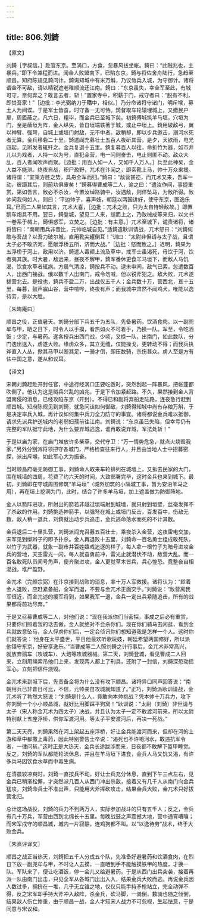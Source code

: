 ```yaml
---
---
---
```

title: 806.刘錡
---



【原文】

刘錡［字叔信。］赴官东京。至涡口，方食，忽暴风拔坐帐。錡曰：“此贼兆也，主暴兵。”即下令兼程而进。闻金人败盟南下，已陷东京，錡与将佐舍舟陆行，急趋至顺昌。知府陈规见錡问计。錡询知城中有米万斛，乃议敛兵入城，为守御计。诸将谓金不可敌，请以精锐遮老稚顺流还江南。錡曰：“东京虽失，幸全军至此，有城可守，奈何弃之？敢言去者，斩！”置家寺中，积薪于门，戒守者曰：“脱有不利，即焚吾家！”［边批：李光弼纳刀于鞲中，相似。］乃分命诸将守诸门，明斥堠，募土人为间谍。于是军士皆奋。时守备一无可恃。錡督取车轮辕埋城上，又撤民户扉，周匝蔽之。凡六日，粗毕，而金兵已至城下矣。初錡傅城筑羊马垣，穴垣为门，至是蔽垣为阵，金人纵矢，皆自垣端轶著于城，或止中垣上。錡用破敌弓，翼以神臂、强弩，自城上或垣门射敌，无不中者。敌稍却，即以步兵邀击，溺河水死者无算。金兵移砦二十里。錡遣阎充募壮士五百人夜斫其营。是夕，天欲雨，电光四起，见辫发者辄歼之。金兵复退十五里。錡复募百人以往，命折竹为器，如市井儿以为戏者，人持一以为号，直犯金营，电一闪则奋击，电止则匿不动。敌众大乱，百人者闻吹声而聚。［边批：用百人如一人，又如千人万人。］兵至此神矣，金人益不能测。终夜自战，积尸盈野，兀术在汴闻之，即索靴上马，帅十万众来援。诸将谓：“宜乘方胜之势，具舟全军而归。”錡曰：“敌营甚迩，而兀术又来，吾军一动，彼蹑其后，则前功俱废矣！”錡募得曹成等二人，谕之曰：“遣汝作间，事捷重赏，第如吾言，敌必不杀汝，今置汝绰路骑中，汝遇敌，则佯坠马，为敌所得。敌帅问我何如人，则曰：‘平边帅子，喜声妓，朝廷以两国讲好，使守东京，图逸乐耳。’已而二人果如其言，兀术大喜，［边批：兀术之败，只为太自恃轻敌故。］即置鹅车炮具不用。翌日，錡登城，望见二人来，缒而上之，乃敌械成等来归，以文书一卷系于械上，錡惧惑军，立焚之。［边批：有主意。］兀术至城下，谴责诸将，诸将皆曰：“南朝用兵非昔比，元帅临城自见。”适錡遣耿训请战，兀术怒曰：“刘錡何敢与吾战？以吾力破尔城，直用靴尖趯倒耳！”训曰：“太尉非但请与太子战，且谓太子必不敢济河，愿献浮桥五所，济而大战。”［边批：怒而致之。］迟明，錡果为五浮桥于河上，敌用以济。錡遣人毒颍上流及草中，戒军士虽渴死，毋饮于河，饮者夷其族。时大暑，敌远来，昼夜不解甲，錡军番休更食羊马垣下，而敌人马饥渴，饮食水草者辄病。方晨气清凉，錡按兵不动。逮未申间，敌气已索，忽遣数百人，出西门接战。俄以数千人出南门，戒令勿喊，但以锐斧犯之。敌大败，兀术遂拔营北去。是役也，錡兵不盈二万，出战仅五千人；金兵数十万，营西北，亘十五里，每暮，鼓声震山谷，营中喧哗，终夜有声；而我城中肃然不闻鸡犬，唯能以逸待劳，是以大胜。

〖朱晦庵曰〗

顺昌之役，正值暑天。刘錡分部下兵五千为五队，先备暑药，饮酒食肉。以一副兜牟与甲，晒之日下，时令人以手摸，看热如火不可着手，乃换一队。军至，令吃酒饭；少定，与暑药。遂各授兵出西门战，少顷，又换一队，出南门，如此数队，分门迭出送入，虏遂大败。缘虏众多，其立无缝，仅能操戈，更转动不得；而我兵执斧直入人丛，掀其马甲以断其足，一骑才倒，即压数骑，杀伤甚众。虏人至是方有怯中国之意，遂从和议耳。

【译文】

宋朝刘錡赶赴开封任官，中途行经涡口正要吃饭时，突然刮起一阵暴风，把帐蓬都吹倒了。他认为这是贼兵兴乱的凶兆，于是下令加紧赶路。不久，果然接到金人背盟南侵的消息，已经攻陷东京（开封）。不得已和副将弃船走陆路，连夜急行赶到顺昌城。知府陈规见到刘錡，就急问该如何御敌，刘錡得知城中尚有存粮万斛，于是决定率兵入城，再计议如何集中兵力全力防守的事宜。诸将都说金兵难以抵御，请求先派兵护送城内的老弱妇孺前往江南。刘錡说：“东京虽已失陷，但幸亏仍有完整的军队据守此地，为什么要弃城逃逸，谁再敢说弃城，军法处斩！”

于是以庙为家，在庙门堆放许多柴草，交代守卫：“万一情势危急，就点火烧毁我家。”另外分别派将领把守各城门，严格检查往来行人，并且由当地人士中招募密探，派出斥堠，如此军心大为振奋。

当时顺昌府毫无防御工事，刘錡命人取来车轮排列在城墙上，又拆去民家的大门，围在城墙的四周，花费了约六天的时间，大致部署完毕，这时金兵也来到城下。最初，刘錡即在守城周围修筑“羊马垣”（城外加筑的小隔城工事，暂为安泊羊马之用），再在垣上挖洞为门，此时，结合了许多羊马垣，加上遮盖做为防御阵地。

金人以箭阵进攻，所射出的箭若非越过垣端射到城墙，就只射到垣壁，丝毫发挥不了杀敌的作用。刘錡挑选神箭手，以强弩在城上或垣门反击，百发百中，伤敌无数，敌人稍一退兵，刘錡就出动步兵追击，金兵逃命落水而死的不计其数。

金兵退后二十里扎营，刘錡派阎充召募五百壮士，乘夜杀入金营，这夜雷电交加，宋军见到绑辫子的即予扑杀。金人再退败十五里，刘錡命一百名勇士组成敢死队，以竹子为武器，就象一副市井百姓嬉戏追逐的样子，每人拿一根竹子为暗号进攻金兵的营地，天空雷光一闪，每人就奋勇前冲，雷光止就潜伏不动，敌营大乱。而一百名敢死队员闻号角声，便齐聚进攻，金人更觉草木皆兵，兵心惶恐。竟整夜自相混战，堆尸盈野。

金兀术（完颜宗弼）在汴京接到战败的消息，率十万人军救援。诸将认为：“趁着金人退败，应赶紧备船，全军而退，不要与金兀术正面交手。”刘錡说：“敌营离我军很近，而金兀述的援军将到，如果我军一退，金兵一定出兵紧随追击，所有的战果都将前功尽弃。”

于是又召募曹成等二人，对他们说：“现在我派你们当密探，事成之后必有重赏，只要你们照着我的话去做，金人就绝对不会杀你们。现在你们骑马去闲逛，看到金兵就故意坠马，金人俘虏你们后，一定会侦讯你们想知道我是怎样一个人。这时你们就答说：‘他身在太平盛世，平日他最欢听歌玩妓，朝廷希望两国修好，所以派他镇守东京，好安享逸乐。’”当曹成等二人照刘錡之计行事后，金兀术非常高兴，就放弃鹅车（攻城车）、大炮等攻城器械。第二天，刘錡登城，看见曹成二人回来，立刻用绳索吊他们上来，发现两人都上了刑具，还附了一封信，刘錡深恐动摇军心，立刻把信件烧毁。

金兀术来到城下后，先责备金将为什么没有攻下顺昌。诸将异口同声回答说：“南朝用兵已非昔日可比，不信，元帅亲自攻城就知道了。”正巧，刘錡派耿训请战，金兀术听了勃然大怒说：“刘錡是什么人，竟敢向本帅挑战？凭本帅十万兵力，攻下你刘錡一个小小顺昌城，就好比用脚踩平狗窝！”耿训说：“太尉（刘錡）非但请与太子（宋人称金兀术为四太子）决战，并且认为太子一定不敢渡河前来，所以太尉特别献上五座浮桥，供你军渡河用。等太子平安渡河后，再决一死战。”

第二天天亮，刘錡果然在河上架起五座浮桥，好让金兵能渡河而来，但却在河的上游和草中都撒上毒药，因此特别警告士卒说：“渴死也不许喝河水，敢违抗军令者，一律问斩。”这时正是大热天，金兵长途跋涉而来，日夜都不敢解下盔甲睡觉。反之，刘錡的军队都能轮流休息，并且在羊马垣下进食，金兵人马又饥又渴，有许多兵马因饮食水草而中毒生病。

在清晨较凉爽时，刘錡一直按兵不动，好让士兵充分休息，直到下午三点左右，见金兵已稍渐松懈，才突然派几百人从西门冲出杀敌，接着又有几千人从南门向金兵猛攻，刘錡命兵士不准出声，只能用大斧挥砍攻击，结果金兵大败，金兀术只好拔营北归。

总计这场战役，刘錡的兵力不到两万人，实际参加战斗的只有五千人；反之，金兵有几十万兵，军营由西到北绵长十五里。每晚战鼓之声震撼大地，营中通宵嘈嚷；而宋军戍守的顺昌城，城内一片寂静，连鸡狗都不叫。以“以逸待劳”战术，终于大败金兵。

〖朱熹评译文〗

顺昌之战正当热天，刘錡把五千人分成五个队，先准备好避暑药和饮酒食肉，在烈日下放一副兜牟与甲，不时让人去摸，一直晒到手不能触摸铁甲的热度，才换一队。军队来了，便让吃酒饭，停一会儿又给避暑药。于是从西门出兵突袭，接着再派一队由南门出击，只见全军从各城门出出入入，结果金兵大败而逃。再说金兵因人数过多，拥挤在一堆，几乎无立锥之地，仅仅只能手持矛枪站立，完全动弹不得，反之宋军却手持大斧冲入敌阵，杀金兵，砍马脚，一骑倒，数骑也随之倾倒，结果敌人伤亡惨重，由于顺昌一战，金人才知宋人战力不可忽视，生起怯意，于是同意与宋议和。